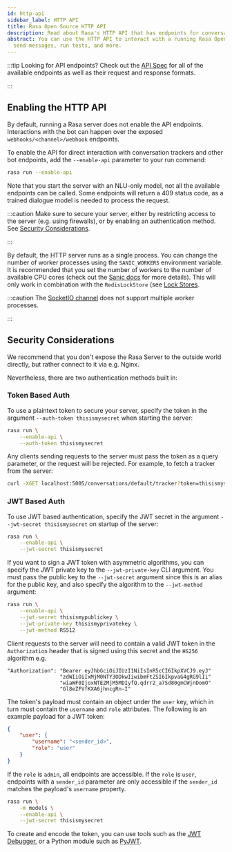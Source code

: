 ```yaml
---
id: http-api
sidebar_label: HTTP API
title: Rasa Open Source HTTP API
description: Read about Rasa's HTTP API that has endpoints for conversations, training models, and configuring your bot.
abstract: You can use the HTTP API to interact with a running Rasa Open Source server. With the API, you can train models,
  send messages, run tests, and more.
---
```


:::tip Looking for API endpoints? 
Check out the [API Spec](/pages/http-api) for all of the available endpoints as well as their request and response formats.

:::

## Enabling the HTTP API

By default, running a Rasa server does not enable the API endpoints. Interactions
with the bot can happen over the exposed `webhooks/<channel>/webhook` endpoints.

To enable the API for direct interaction with conversation trackers and other
bot endpoints, add the `--enable-api` parameter to your run command:

```bash
rasa run --enable-api
```

Note that you start the server with an NLU-only model, not all the available endpoints
can be called. Some endpoints will return a 409 status code, as a trained
dialogue model is needed to process the request.


:::caution
Make sure to secure your server, either by restricting access to the server (e.g. using firewalls), or
by enabling an authentication method. See [Security Considerations](./http-api.mdx#security-considerations).

:::

By default, the HTTP server runs as a single process. You can change the number
of worker processes using the `SANIC_WORKERS` environment variable. It is
recommended that you set the number of workers to the number of available CPU cores
(check out the
[Sanic docs](https://sanicframework.org/en/guide/deployment/running.html#workers)
for more details). This will only work in combination with the
`RedisLockStore` (see [Lock Stores](./lock-stores.mdx).

:::caution
The [SocketIO channel](./connectors/your-own-website.mdx#websocket-channel) does not support multiple worker processes. 

:::

## Security Considerations

We recommend that you don't expose the Rasa Server to the outside world directly, but
rather connect to it via e.g. Nginx.

Nevertheless, there are two authentication methods built in:

### Token Based Auth

To use a plaintext token to secure your server, specify the token in the argument `--auth-token thisismysecret` when starting
the server:

```bash
rasa run \
    --enable-api \
    --auth-token thisismysecret
```

Any clients sending requests to the server must pass the token
as a query parameter, or the request will be rejected. For example, to fetch a tracker from the server:

```bash
curl -XGET localhost:5005/conversations/default/tracker?token=thisismysecret
```

### JWT Based Auth

To use JWT based authentication, specify the JWT secret in the argument `--jwt-secret thisismysecret`
on startup of the server:


```bash
rasa run \
    --enable-api \
    --jwt-secret thisismysecret
```

If you want to sign a JWT token with asymmetric algorithms, you can specify the JWT private key to the `--jwt-private-key`
CLI argument. You must pass the public key to the `--jwt-secret` argument since this is an alias for the public key, and also
specify the algorithm to the `--jwt-method` argument:

```bash
rasa run \
    --enable-api \
    --jwt-secret thisismypublickey \
    --jwt-private-key thisismyprivatekey \
    --jwt-method RS512
```

Client requests to the server will need to contain a valid JWT token in
the `Authorization` header that is signed using this secret
and the `HS256` algorithm e.g.

```text
"Authorization": "Bearer eyJhbGciOiJIUzI1NiIsInR5cCI6IkpXVCJ9.eyJ"
                 "zdWIiOiIxMjM0NTY3ODkwIiwibmFtZSI6IkpvaG4gRG9lIi"
                 "wiaWF0IjoxNTE2MjM5MDIyfQ.qdrr2_a7Sd80gmCWjnDomO"
                 "Gl8eZFVfKXA6jhncgRn-I"
```

The token's payload must contain an object under the `user` key,
which in turn must contain the `username` and `role` attributes.
The following is an example payload for a JWT token:

```json
{
    "user": {
        "username": "<sender_id>",
        "role": "user"
    }
}
```

If the `role` is `admin`, all endpoints are accessible.
If the `role` is `user`, endpoints with a `sender_id` parameter are only accessible
if the `sender_id` matches the payload's `username` property.

```bash
rasa run \
    -m models \
    --enable-api \
    --jwt-secret thisismysecret
```

To create and encode the token, you can use tools such as the [JWT Debugger](https://jwt.io/), or a Python module such as [PyJWT](https://pyjwt.readthedocs.io/en/latest/).

